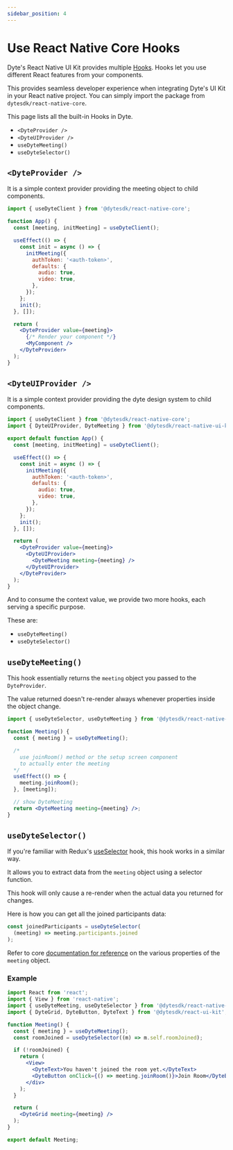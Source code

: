 ```yaml
---
sidebar_position: 4
---
```


# Use React Native Core Hooks

Dyte's React Native UI Kit provides multiple
[Hooks](https://beta.reactjs.org/reference/react). Hooks let you use different
React features from your components.

This provides seamless developer experience when integrating Dyte's UI Kit in
your React native project. You can simply import the package from `dytesdk/react-native-core`.

This page lists all the built-in Hooks in Dyte.

- `<DyteProvider />`
- `<DyteUIProvider />`
- `useDyteMeeting()`
- `useDyteSelector()`

## `<DyteProvider />`

It is a simple context provider providing the meeting object to child
components.

```jsx
import { useDyteClient } from '@dytesdk/react-native-core';

function App() {
  const [meeting, initMeeting] = useDyteClient();

  useEffect(() => {
    const init = async () => {
      initMeeting({
        authToken: '<auth-token>',
        defaults: {
          audio: true,
          video: true,
        },
      });
    };
    init();
  }, []);

  return (
    <DyteProvider value={meeting}>
      {/* Render your component */}
      <MyComponent />
    </DyteProvider>
  );
}
```

## `<DyteUIProvider />`

It is a simple context provider providing the dyte design system to child
components.

```jsx
import { useDyteClient } from '@dytesdk/react-native-core';
import { DyteUIProvider, DyteMeeting } from '@dytesdk/react-native-ui-kit';

export default function App() {
  const [meeting, initMeeting] = useDyteClient();

  useEffect(() => {
    const init = async () => {
      initMeeting({
        authToken: '<auth-token>',
        defaults: {
          audio: true,
          video: true,
        },
      });
    };
    init();
  }, []);

  return (
    <DyteProvider value={meeting}>
      <DyteUIProvider>
        <DyteMeeting meeting={meeting} />
      </DyteUIProvider>
    </DyteProvider>
  );
}
```

And to consume the context value, we provide two more hooks, each serving a
specific purpose.

These are:

- `useDyteMeeting()`
- `useDyteSelector()`

## `useDyteMeeting()`

This hook essentially returns the `meeting` object you passed to the
`DyteProvider`.

The value returned doesn't re-render always whenever properties inside the
object change.

```jsx
import { useDyteSelector, useDyteMeeting } from '@dytesdk/react-native-core';

function Meeting() {
  const { meeting } = useDyteMeeting();

  /*
    use joinRoom() method or the setup screen component
    to actually enter the meeting
  */
  useEffect(() => {
    meeting.joinRoom();
  }, [meeting]);

  // show DyteMeeting
  return <DyteMeeting meeting={meeting} />;
}
```

## `useDyteSelector()`

If you're familiar with Redux's
[useSelector](https://react-redux.js.org/api/hooks#useselector) hook, this hook
works in a similar way.

It allows you to extract data from the `meeting` object using a selector
function.

This hook will only cause a re-render when the actual data you returned for
changes.

Here is how you can get all the joined participants data:

```jsx
const joinedParticipants = useDyteSelector(
  (meeting) => meeting.participants.joined
);
```

Refer to core [documentation for reference](/rn-core/reference/DyteClient) on
the various properties of the `meeting` object.

### Example

```jsx
import React from 'react';
import { View } from 'react-native';
import { useDyteMeeting, useDyteSelector } from '@dytesdk/react-native-core';
import { DyteGrid, DyteButton, DyteText } from '@dytesdk/react-ui-kit';

function Meeting() {
  const { meeting } = useDyteMeeting();
  const roomJoined = useDyteSelector((m) => m.self.roomJoined);

  if (!roomJoined) {
    return (
      <View>
        <DyteText>You haven't joined the room yet.</DyteText>
        <DyteButton onClick={() => meeting.joinRoom()}>Join Room</DyteButton>
      </div>
    );
  }

  return (
    <DyteGrid meeting={meeting} />
  );
}

export default Meeting;
```

<head>
  <title>React Native UI Kit Use React Native Core Hooks</title>
</head>
